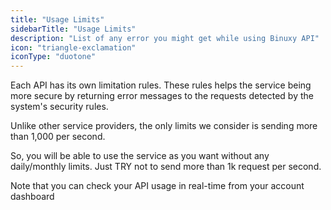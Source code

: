 ```yaml
---
title: "Usage Limits"
sidebarTitle: "Usage Limits"
description: "List of any error you might get while using Binuxy API"
icon: "triangle-exclamation"
iconType: "duotone"
---
```


Each API has its own limitation rules. These rules helps the service being more secure by returning error messages to the requests detected by the system's security rules.

Unlike other service providers, the only limits we consider is sending more than 1,000 per second.

So, you will be able to use the service as you want without any daily/monthly limits. Just TRY not to send more than 1k request per second.

<Tip>
  Note that you can check your API usage in real-time from your account
  dashboard
</Tip>
